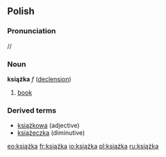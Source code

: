 ==Polish==
===Pronunciation===
/{{IPAchar|ˈkɕɔ̃ʂka}}/
===Noun===
'''książka''' ''f'' ([[Wiktionary Appendix:Polish hard feminine noun declension|declension]])
 
# [[book]]

===Derived terms===
* [[książkowa]] (adjective)
* [[książeczka]] (diminutive)

[[eo:książka]]
[[fr:książka]]
[[io:książka]]
[[pl:książka]]
[[ru:książka]]
